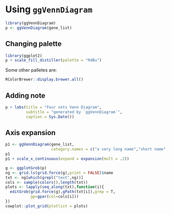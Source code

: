 # Using `ggVennDiagram` {#using-ggVennDiagram}

```r
library(ggVennDiagram)
p <- ggVennDiagram(gene_list)
```

## Changing palette

```r
library(ggplot2)
p + scale_fill_distiller(palette = "RdBu")
```

Some other palletes are:

```r
RColorBrewer::display.brewer.all()
```



## Adding note

```r
p + labs(title = "Four sets Venn Diagram",
         subtitle = "generated by `ggVennDiagram`",
         caption = Sys.Date())
```

## Axis expansion

```r
p1 <- ggVennDiagram(gene_list, 
                    category.names = c("a very long name","short name","name","another name"))
p1
p1 + scale_x_continuous(expand = expansion(mult = .2))
```

```r
g <- ggplotGrob(p)
ng <- grid.ls(grid.force(g),print = FALSE)$name
txt <- ng[which(grepl("text",ng))]
cols <- sample(colors(),length(txt))
plots <- lapply(seq_along(txt),function(i){
  editGrob(grid.force(g),gPath(txt[i]),grep = T,
           gp=gpar(col=cols[i]))
})
cowplot::plot_grid(plotlist = plots)
```

